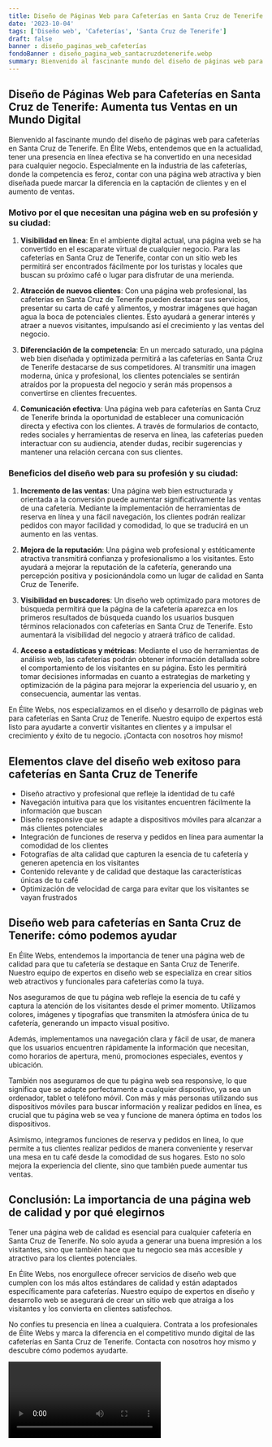 ```yaml
---
title: Diseño de Páginas Web para Cafeterías en Santa Cruz de Tenerife
date: '2023-10-04'
tags: ['Diseño web', 'Cafeterías', 'Santa Cruz de Tenerife']
draft: false
banner : diseño_paginas_web_cafeterías
fondoBanner : diseño_pagina_web_santacruzdetenerife.webp
summary: Bienvenido al fascinante mundo del diseño de páginas web para cafeterías en Santa Cruz de Tenerife. En Élite Webs, entendemos que en la actualidad, tener una presencia en línea efectiva se ha convertido en una necesidad para cualquier negocio. Especialmente en la industria de las cafeterías, donde la competencia es feroz, contar con una página web atractiva y bien diseñada puede marcar la diferencia en la captación de clientes y en el aumento de ventas.
---
```


## Diseño de Páginas Web para Cafeterías en Santa Cruz de Tenerife: Aumenta tus Ventas en un Mundo Digital

Bienvenido al fascinante mundo del diseño de páginas web para cafeterías en Santa Cruz de Tenerife. En Élite Webs, entendemos que en la actualidad, tener una presencia en línea efectiva se ha convertido en una necesidad para cualquier negocio. Especialmente en la industria de las cafeterías, donde la competencia es feroz, contar con una página web atractiva y bien diseñada puede marcar la diferencia en la captación de clientes y en el aumento de ventas.

### Motivo por el que necesitan una página web en su profesión y su ciudad:

1. **Visibilidad en línea**: En el ambiente digital actual, una página web se ha convertido en el escaparate virtual de cualquier negocio. Para las cafeterías en Santa Cruz de Tenerife, contar con un sitio web les permitirá ser encontrados fácilmente por los turistas y locales que buscan su próximo café o lugar para disfrutar de una merienda.

2. **Atracción de nuevos clientes**: Con una página web profesional, las cafeterías en Santa Cruz de Tenerife pueden destacar sus servicios, presentar su carta de café y alimentos, y mostrar imágenes que hagan agua la boca de potenciales clientes. Esto ayudará a generar interés y atraer a nuevos visitantes, impulsando así el crecimiento y las ventas del negocio.

3. **Diferenciación de la competencia**: En un mercado saturado, una página web bien diseñada y optimizada permitirá a las cafeterías en Santa Cruz de Tenerife destacarse de sus competidores. Al transmitir una imagen moderna, única y profesional, los clientes potenciales se sentirán atraídos por la propuesta del negocio y serán más propensos a convertirse en clientes frecuentes.

4. **Comunicación efectiva**: Una página web para cafeterías en Santa Cruz de Tenerife brinda la oportunidad de establecer una comunicación directa y efectiva con los clientes. A través de formularios de contacto, redes sociales y herramientas de reserva en línea, las cafeterías pueden interactuar con su audiencia, atender dudas, recibir sugerencias y mantener una relación cercana con sus clientes.

### Beneficios del diseño web para su profesión y su ciudad:

1. **Incremento de las ventas**: Una página web bien estructurada y orientada a la conversión puede aumentar significativamente las ventas de una cafetería. Mediante la implementación de herramientas de reserva en línea y una fácil navegación, los clientes podrán realizar pedidos con mayor facilidad y comodidad, lo que se traducirá en un aumento en las ventas.

2. **Mejora de la reputación**: Una página web profesional y estéticamente atractiva transmitirá confianza y profesionalismo a los visitantes. Esto ayudará a mejorar la reputación de la cafetería, generando una percepción positiva y posicionándola como un lugar de calidad en Santa Cruz de Tenerife.

3. **Visibilidad en buscadores**: Un diseño web optimizado para motores de búsqueda permitirá que la página de la cafetería aparezca en los primeros resultados de búsqueda cuando los usuarios busquen términos relacionados con cafeterías en Santa Cruz de Tenerife. Esto aumentará la visibilidad del negocio y atraerá tráfico de calidad.

4. **Acceso a estadísticas y métricas**: Mediante el uso de herramientas de análisis web, las cafeterías podrán obtener información detallada sobre el comportamiento de los visitantes en su página. Esto les permitirá tomar decisiones informadas en cuanto a estrategias de marketing y optimización de la página para mejorar la experiencia del usuario y, en consecuencia, aumentar las ventas.

En Élite Webs, nos especializamos en el diseño y desarrollo de páginas web para cafeterías en Santa Cruz de Tenerife. Nuestro equipo de expertos está listo para ayudarte a convertir visitantes en clientes y a impulsar el crecimiento y éxito de tu negocio. ¡Contacta con nosotros hoy mismo!

<GifSeo />

<Cta />

## Elementos clave del diseño web exitoso para cafeterías en Santa Cruz de Tenerife

- Diseño atractivo y profesional que refleje la identidad de tu café
- Navegación intuitiva para que los visitantes encuentren fácilmente la información que buscan
- Diseño responsive que se adapte a dispositivos móviles para alcanzar a más clientes potenciales
- Integración de funciones de reserva y pedidos en línea para aumentar la comodidad de los clientes
- Fotografías de alta calidad que capturen la esencia de tu cafetería y generen apetencia en los visitantes
- Contenido relevante y de calidad que destaque las características únicas de tu café
- Optimización de velocidad de carga para evitar que los visitantes se vayan frustrados

## Diseño web para cafeterías en Santa Cruz de Tenerife: cómo podemos ayudar

En Élite Webs, entendemos la importancia de tener una página web de calidad para que tu cafetería se destaque en Santa Cruz de Tenerife. Nuestro equipo de expertos en diseño web se especializa en crear sitios web atractivos y funcionales para cafeterías como la tuya.

Nos aseguramos de que tu página web refleje la esencia de tu café y captura la atención de los visitantes desde el primer momento. Utilizamos colores, imágenes y tipografías que transmiten la atmósfera única de tu cafetería, generando un impacto visual positivo.

Además, implementamos una navegación clara y fácil de usar, de manera que los usuarios encuentren rápidamente la información que necesitan, como horarios de apertura, menú, promociones especiales, eventos y ubicación.

También nos aseguramos de que tu página web sea responsive, lo que significa que se adapte perfectamente a cualquier dispositivo, ya sea un ordenador, tablet o teléfono móvil. Con más y más personas utilizando sus dispositivos móviles para buscar información y realizar pedidos en línea, es crucial que tu página web se vea y funcione de manera óptima en todos los dispositivos.

Asimismo, integramos funciones de reserva y pedidos en línea, lo que permite a tus clientes realizar pedidos de manera conveniente y reservar una mesa en tu café desde la comodidad de sus hogares. Esto no solo mejora la experiencia del cliente, sino que también puede aumentar tus ventas.

## Conclusión: La importancia de una página web de calidad y por qué elegirnos

Tener una página web de calidad es esencial para cualquier cafetería en Santa Cruz de Tenerife. No solo ayuda a generar una buena impresión a los visitantes, sino que también hace que tu negocio sea más accesible y atractivo para los clientes potenciales.

En Élite Webs, nos enorgullece ofrecer servicios de diseño web que cumplen con los más altos estándares de calidad y están adaptados específicamente para cafeterías. Nuestro equipo de expertos en diseño y desarrollo web se asegurará de crear un sitio web que atraiga a los visitantes y los convierta en clientes satisfechos.

No confíes tu presencia en línea a cualquiera. Contrata a los profesionales de Élite Webs y marca la diferencia en el competitivo mundo digital de las cafeterías en Santa Cruz de Tenerife. Contacta con nosotros hoy mismo y descubre cómo podemos ayudarte.

<Video />

<CtaBot job='Cafeterías' city='Santa Cruz de Tenerife'/>

<Gmaps query='Santa Cruz de Tenerife+españa+maps' />
